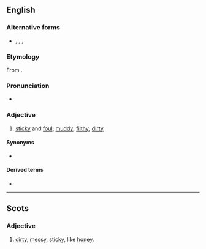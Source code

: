 ==English==

===Alternative forms===
* {{l|en|clartie}}, {{l|en|clerty}}, {{l|en|clorty}}, {{l|en|clurty}} {{qualifier|Scotland}}

===Etymology===
From {{suffix|clart|y|lang=en}}.

===Pronunciation===
* {{rhymes|ɑː(ɹ)ti|lang=en}}

===Adjective===
{{en-adj|er}}

# {{lb|en|UK|Northern England|and|Scotland|_|dialect}} [[sticky]] and [[foul]]; [[muddy]]; [[filthy]]; [[dirty]]
#: {{quote-book
|year=1846
|title=A Dictionary of Archaic and Provincial Words
|last=Halliwell-Phillipps|first=James Orchard|authorlink=James Halliwell-Phillipps
|url=https://books.google.com/books?id=zG1JAAAAcAAJ&pg=PA252
|volume=1
|page=252
|passage=CLART. To spread, smear, or daub. A flake of snow, when it is large and sticks to the clothes, is called a ''clart''. So we have ''clarts'', mud; '''''clarty''''', muddy, sticky. ''Clarty-paps'', a dirty sloven of a wife.
}}

====Synonyms====
* {{seeSynonyms|unclean}}

====Derived terms====
* {{l|en|clarty-paps}}

----

==Scots==

===Adjective===
{{sco-adj}}

# [[dirty]], [[messy]], [[sticky]], like [[honey]].